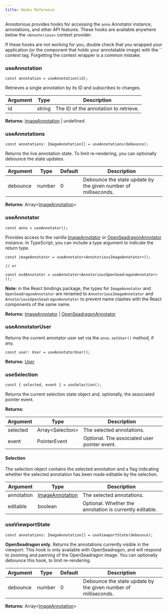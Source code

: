 ```yaml
---
title: Hooks Reference
---
```


Annotorious provides hooks for accessing the `anno` Annotator instance, annotations, and other API features. 
These hooks are available anywhere below the `<Annotorious>` context provider.

<Aside type="caution" title="Tip">
  If these hooks are not working for you, double check that you wrapped your application (or
  the component that holds your annotatable image) with the `<Annotorious>` 
  context tag. Forgetting the context wrapper is a common mistake.
</Aside>

### useAnnotation

```tsx
const annotation = useAnnotation(id);
```

Retrieves a single annotation by its ID and subscribes to changes.

| Argument | Type           | Description                                             |
|----------|----------------|---------------------------------------------------------|
| id       | string         | The ID of the annotation to retrieve.                   |

__Returns:__ [ImageAnnotation](/api-reference/image-annotation) | undefined


### useAnnotations

```tsx
const annotations: ImageAnnotation[] = useAnnotations(debounce);
```

Returns the live annotation state. To limit re-rendering, you can optionally
debounce the state updates. 

| Argument | Type    | Default | Description                                                    |
|----------|---------|---------|----------------------------------------------------------------|
| debounce | number  | 0       | Debounce the state update by the given number of milliseconds. |

__Returns:__ Array\<[ImageAnnotation](/api-reference/image-annotation)>

### useAnnotator

```tsx
const anno = useAnnotator();
```

Provides access to the vanilla [ImageAnnotator](/api-reference/image-annotation) or 
[OpenSeadragonAnnotator](/api-reference/openseadragon-annotation) instance. In TypeScript,
you can include a type argument to indicate the return type.


```tsx
const imageAnnotator = useAnnotator<AnnotoriousImageAnnotator>();

// or

const osdAnnotator = useAnnotator<AnnotoriousOpenSeadragonAnnotator>();
```

__Note:__ in the React bindings package, the types for `ImageAnnotator` and `OpenSeadragonAnnotator` are
renamed to `AnnotoriousImageAnnotator` and `AnnotoriousOpenSeadragonAnnotator` to prevent
name clashes with the React components of the same name.

__Returns:__ [ImageAnnotator](/api-reference/image-annotation) |  [OpenSeadragonAnnotator](/api-reference/openseadragon-annotation)


### useAnnotatorUser

Returns the current annotator user set via the `anno.setUser()` method, if any.

```tsx
const user: User = useAnnotatorUser();
```

__Returns:__ [User](/api-reference/user)

### useSelection

```tsx
const { selected, event } = useSelection();
```

Returns the current selection state object and, optionally, the associated pointer event.

__Returns:__

| Argument | Type              | Description                                  |
|----------|-------------------|----------------------------------------------|
| selected | Array\<Selection> | The selected annotations.                    |
| event    | PointerEvent      | Optional. The associated user pointer event. |

#### Selection

The selection object contains the selected annotation and a flag indicating whether
the selected annotation has been made editable by the selection.

| Argument   | Type             | Description                                             |
|------------|------------------|---------------------------------------------------------|
| annotation | [ImageAnnotation](/api-reference/image-annotation/) | The selected annotations.                               |
| editable   | boolean          | Optional. Whether the annotation is currently editable. |

### useViewportState

```tsx
const annotations: ImageAnnotation[] = useViewportState(debounce);
```

__OpenSeadragon only.__ Returns the annotations currently visible in the viewport. This
hook is only available with OpenSeadragon, and will respond to zooming and panning of 
the OpenSeadragon image. You can optionally debounce this hook, to limit re-rendering.

| Argument | Type   | Default | Description                                                    |
|----------|--------|---------|----------------------------------------------------------------|
| debounce | number | 0       | Debounce the state update by the given number of milliseconds. |

__Returns:__ Array\<[ImageAnnotation](/api-reference/image-annotation)>
